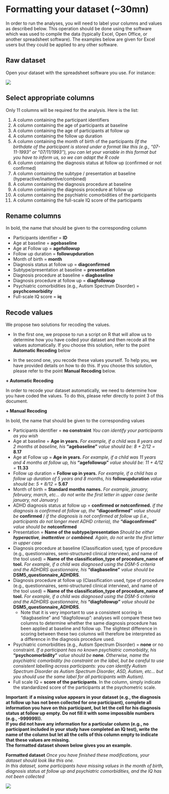 
# Formatting your dataset (~30mn)

In order to run the analyses, you will need to label your columns and values as described below. This operation should be done using the software which was used to compile the data (typically Excel, Open Office, or another spreadsheet software). The examples below are given for Excel users but they could be applied to any other software.

## Raw dataset
Open your dataset with the spreadsheet software you use. For instance:

![](/Users/coren/Documents/ADHD_MoB/IMG_raw_dataset_ADHD.png)

## Select appropriate columns

Only 11 columns will be required for the analysis. Here is the list:

1.	A column containing the participant identifiers
2.	A column containing the age of participants at baseline
3.	A column containing the age of participants at follow up
4.	A column containing the follow up duration
5.	A column containing the month of birth of the participants *(If the birthdate of the participant is stored under a format like this (e.g., “07-11-1993” or "07/11/1993"), you can let your variable in this format but you have to inform us, so we can adapt the R code*
6.	A column containing the diagnosis status at follow up (confirmed or not confirmed)
7.	A column containing the subtype / presentation at baseline (hyperactive/inattentive/combined)
8.	A column containing the diagnosis procedure at baseline
9.	A column containing the diagnosis procedure at follow up
10.	A column containing the psychiatric comorbidities of the participants
11. A column containing the full-scale IQ score of the participants


## Rename columns 

In bold, the name that should be given to the corresponding column

+ Participants identifier = **ID**
+ Age at baseline = **agebaseline**
+ Age at Follow up = **agefollowup**
+ Follow up duration = **followupduration**
+ Month of birth = **month**
+ Diagnosis status at follow up = **diagconfirmed**
+ Subtype/presentation at baseline = **presentation**
+ Diagnosis procedure at baseline = **diagbaseline**
+ Diagnosis procedure at follow up = **diagfollowup**
+ Psychiatric comorbidities (e.g., Autism Spectrum Disorder) = **psychcomorbidity**
+ Full-scale IQ score = **iq**


## Recode values

We propose two solutions for recoding the values. 

+ In the first one, we propose to run a script on R that will allow us to determine how you have coded your dataset and then recode all the values automatically. If you choose this solution, refer to the point **Automatic Recoding** below

+ In the second one, you recode these values yourself. To help you, we have provided details on how to do this. If you choose this solution, please refer to the point **Manual Recoding** below. 

**+ Automatic Recoding**

In order to recode your dataset automatically, we need to determine how you have coded the values. To do this, please refer directly to point 3 of this document. 

**+ Manual Recoding**

In bold, the name that should be given to the corresponding values

+ Participants identifier = **no constraint** *You can identify your participants as you wish*
+ Age at baseline = **Age in years.** *For example, if a child was 8 years and 2 months at baseline, his* **"agebaseline"** *value should be: 8 + 2/12 =* **8.17**
+ Age at Follow up = **Age in years.** *For example, if a child was 11 years and 4 months at follow up, his* **"agefollowup"** *value should be: 11 + 4/12 =* **11.33**
+ Follow up duration = **Follow up in years.** *For example, if a child has a follow up duration of 5 years and 8 months, his* **followupduration** *value should be: 5 + 8/12 =* **5.67**
+ Month of birth = **Standard months names.** *For example, january, february, march, etc... do not write the first letter in upper case (write january, not January)*
+ ADHD diagnosis status at follow up = **confirmed or notconfirmed.** *if the diagnosis is confirmed at follow up, the* **"diagconfirmed"** *value should be* **confirmed** /  *if the diagnosis is not confirmed at follow up (i.e., participants do not longer meet ADHD criteria), the* **"diagconfirmed"** *value should be* **notconfirmed**
+ Presentation = **Name of the subtype/presentation** *Should be either **hyperactive**, **inattentive** or **combined**. Again, do not write the first letter in upper case*
+ Diagnosis procedure at baseline (Classification used, type of procedure (e.g., questionnaires, semi-structured clinical interview), and name of the tool used) = **Name of the classification_type of procedure_name of tool.** *For example, if a child was diagnosed using the DSM-5 criteria and the ADHDRS questionnaire, his* **"diagbaseline"** *value should be* **DSM5_questionnaire_ADHDRS**. 
+ Diagnosis procedure at follow up (Classification used, type of procedure (e.g., questionnaires, semi-structured clinical interview), and name of the tool used) = **Name of the classification_type of procedure_name of tool.** *For example, if a child was diagnosed using the DSM-5 criteria and the ADHDRS questionnaire, his* **"diagfollowup"** *value should be* **DSM5_questionnaire_ADHDRS**.
  + Note that it is very important to use a consistent scoring in "diagbaseline" and "diagfollowup": analyses will compare these two columns to determine whether the same diagnosis procedure has been applied at baseline and follow up. The slightest difference in scoring between these two columns will therefore be interpreted as a difference in the diagnosis procedure used.
 + Psychiatric comorbidities (e.g., Autism Spectrum Disorder) = **none** or no constraint. *If a participant has no known psychiatric comorbidity, his* **"psychcomorbidity"** *value should be* **none**. *Otherwise, name the psychiatric comorbidity (no constraint on the label, but be careful to use consistent labelling across participants: you can identify Autism Spectrum Disorder as Autism Spectrum Disorder, ASD, Autism, etc… but you should use the same label for all participants with Autism).*
 + Full scale IQ = **score of the participants**. In the column, simply indicate the standardized score of the participants at the psychometric scale. 
 
**Important: if a missing value appears in your dataset (e.g., the diagnosis at follow up has not been collected for one participant), complete all information you have on this participant, but let the cell for his diagnosis status at follow up empty. Do not fill it with some impossible numbers (e.g., -999999)). **<br>
**If you did not have any information for a particular column (e.g., no participant included in your study have completed an IQ test), write the name of the column but let all the cells of this column empty to indicate that these values are missing. ** <br>
**The formatted dataset shown below gives you an example.**

**Formatted dataset** *Once you have finished these modifications, your dataset should look like this one.*<br>
*In this dataset, some participants have missing values in the month of birth, diagnosis status at follow up and psychiatric comorbidities, and the IQ has not been collected*

![](/Users/coren/Documents/ADHD_MoB/IMG_clean_dataset_ADHD.png)
